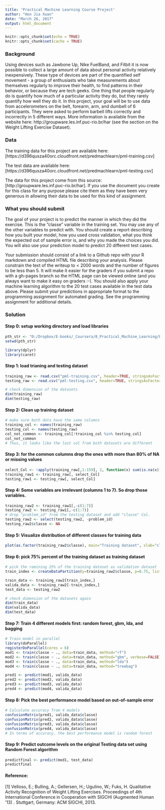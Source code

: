 ```yaml
---
title: 'Practical Machine Learning Course Project'
author: "Hon Jia Xuan"
date: "March 26, 2017"
output: html_document
---
```


```r
knitr::opts_chunk$set(echo = TRUE)
knitr::opts_chunk$set(cache = TRUE)
```

### Background

Using devices such as Jawbone Up, Nike FuelBand, and Fitbit it is now possible to collect a large amount of data about personal activity relatively inexpensively. These type of devices are part of the quantified self movement - a group of enthusiasts who take measurements about themselves regularly to improve their health, to find patterns in their behavior, or because they are tech geeks. One thing that people regularly do is quantify how much of a particular activity they do, but they rarely quantify how well they do it. In this project, your goal will be to use data from accelerometers on the belt, forearm, arm, and dumbell of 6 participants. They were asked to perform barbell lifts correctly and incorrectly in 5 different ways. More information is available from the website here: http://groupware.les.inf.puc-rio.br/har (see the section on the Weight Lifting Exercise Dataset).

### Data

The training data for this project are available here: [https://d396qusza40orc.cloudfront.net/predmachlearn/pml-training.csv]

The test data are available here: [https://d396qusza40orc.cloudfront.net/predmachlearn/pml-testing.csv]

The data for this project come from this source: [http://groupware.les.inf.puc-rio.br/har]. If you use the document you create for this class for any purpose please cite them as they have been very generous in allowing their data to be used for this kind of assignment.

### What you should submit

The goal of your project is to predict the manner in which they did the exercise. This is the "classe" variable in the training set. You may use any of the other variables to predict with. You should create a report describing how you built your model, how you used cross validation, what you think the expected out of sample error is, and why you made the choices you did. You will also use your prediction model to predict 20 different test cases.

Your submission should consist of a link to a Github repo with your R markdown and compiled HTML file describing your analysis. Please constrain the text of the writeup to < 2000 words and the number of figures to be less than 5. It will make it easier for the graders if you submit a repo with a gh-pages branch so the HTML page can be viewed online (and you always want to make it easy on graders :-).
You should also apply your machine learning algorithm to the 20 test cases available in the test data above. Please submit your predictions in appropriate format to the programming assignment for automated grading. See the programming assignment for additional details.


### Solution

#### Step 0: setup working directory and load libraries
```r
pth_str <- "D:/Dropbox/E-books/_Coursera/8_Practical_Machine_Learning/Project"
setwd(pth_str)

library(dplyr)
library(caret)
```

#### Step 1: load trianing and testing dataset
```r

training_raw <- read.csv("pml-training.csv", header=TRUE, stringsAsFactors=FALSE)
testing_raw <- read.csv("pml-testing.csv", header=TRUE, stringsAsFactors=FALSE)

# check dimension of the datasets
dim(training_raw)
dim(testing_raw)
```

#### Step 2: Clean up training dataset
```r
# make sure both data have the same columns 
training_col <- names(training_raw)
testing_col <- names(testing_raw)
col_not_common <- training_col[!training_col %in% testing_col]
col_not_common
# Thus, it looks like the last col from both datasets are different
```

####  Step 3: for the common columns drop the ones with more than 80% of NA or missing values 
```r
select_Col <- !apply(training_raw[,1:159], 2, function(x) sum(is.na(x)) > 0.80  || sum(x=="") > 0.80)
training_raw1 <- training_raw[, select_Col]
testing_raw1 <- testing_raw[, select_Col]
```

####  Step 4: Some variables are irrelevant (columns 1 to 7). So drop those variables.
```r
training_raw2 <- training_raw1[,-c(1:7)]
testing_raw2 <- testing_raw1[,-c(1:7)]
# drop "problem_id" from the testing dataset and add "classe" Col.
testing_raw2 <- select(testing_raw2, -problem_id)
testing_raw2$classe <- NA
```


#### Step 5: Visualize distribution of different classes for training data
```r
plot(as.factor(training_raw2$classe), main="Training dataset", xlab="classe levels", ylab="Frequency", ylim=c(0,6000))
```

####  Step 6: pick 75% percent of the training dataset as training dataset
```r
# pick the remining 25% of the training dataset as validation dataset 
train_index <- createDataPartition(y=training_raw2$classe, p=0.75, list=FALSE)

train_data <- training_raw2[train_index,]
valida_data <- training_raw2[-train_index,]
test_data <- testing_raw2

# check dimension of the datasets again
dim(train_data)
dim(valida_data)
dim(test_data)
```

####  Step 7: Train 4 different models first: random forest, gbm, lda, and bagging
```r
# Train model in parallel 
library(doParallel)
registerDoParallel(cores = 6)
mod1 <- train(classe ~ ., data=train_data, method="rf")
mod2 <- train(classe ~ ., data=train_data, method="gbm", verbose=FALSE)
mod3 <- train(classe ~ ., data=train_data, method="lda")
mod4 <- train(classe ~ ., data=train_data, method="treebag")

pred1 <- predict(mod1, valida_data)
pred2 <- predict(mod2, valida_data)
pred3 <- predict(mod3, valida_data)
pred4 <- predict(mod4, valida_data)
```

####  Step 8: Pick the best performance model based on out-of-sample error
```r
# Calculate accuracy from 4 models
confusionMatrix(pred1, valida_data$classe)
confusionMatrix(pred2, valida_data$classe)
confusionMatrix(pred3, valida_data$classe)
confusionMatrix(pred4, valida_data$classe)
# In terms of accuracy, the best performance model is random forest
```

#### Step 9: Predict outcome levels on the original Testing data set using Random Forest algorithm
```r
predictfinal <- predict(mod1, test_data)
predictfinal
```

#### Reference:
[1] Velloso, E.; Bulling, A.; Gellersen, H.; Ugulino, W.; Fuks, H. Qualitative Activity Recognition of Weight Lifting Exercises. Proceedings of 4th International Conference in Cooperation with SIGCHI (Augmented Human '13) . Stuttgart, Germany: ACM SIGCHI, 2013.
